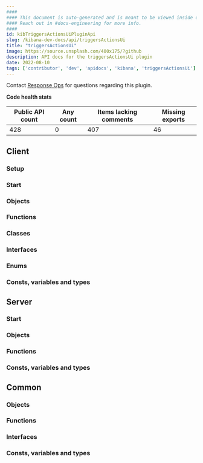 ```yaml
---
####
#### This document is auto-generated and is meant to be viewed inside our experimental, new docs system.
#### Reach out in #docs-engineering for more info.
####
id: kibTriggersActionsUiPluginApi
slug: /kibana-dev-docs/api/triggersActionsUi
title: "triggersActionsUi"
image: https://source.unsplash.com/400x175/?github
description: API docs for the triggersActionsUi plugin
date: 2022-08-10
tags: ['contributor', 'dev', 'apidocs', 'kibana', 'triggersActionsUi']
---
```




Contact [Response Ops](https://github.com/orgs/elastic/teams/response-ops) for questions regarding this plugin.

**Code health stats**

| Public API count  | Any count | Items lacking comments | Missing exports |
|-------------------|-----------|------------------------|-----------------|
| 428 | 0 | 407 | 46 |

## Client

### Setup
<DocDefinitionList data={[triggersActionsUiObj.client.setup]}/>

### Start
<DocDefinitionList data={[triggersActionsUiObj.client.start]}/>

### Objects
<DocDefinitionList data={triggersActionsUiObj.client.objects}/>

### Functions
<DocDefinitionList data={triggersActionsUiObj.client.functions}/>

### Classes
<DocDefinitionList data={triggersActionsUiObj.client.classes}/>

### Interfaces
<DocDefinitionList data={triggersActionsUiObj.client.interfaces}/>

### Enums
<DocDefinitionList data={triggersActionsUiObj.client.enums}/>

### Consts, variables and types
<DocDefinitionList data={triggersActionsUiObj.client.misc}/>

## Server

### Start
<DocDefinitionList data={[triggersActionsUiObj.server.start]}/>

### Objects
<DocDefinitionList data={triggersActionsUiObj.server.objects}/>

### Functions
<DocDefinitionList data={triggersActionsUiObj.server.functions}/>

### Consts, variables and types
<DocDefinitionList data={triggersActionsUiObj.server.misc}/>

## Common

### Objects
<DocDefinitionList data={triggersActionsUiObj.common.objects}/>

### Functions
<DocDefinitionList data={triggersActionsUiObj.common.functions}/>

### Interfaces
<DocDefinitionList data={triggersActionsUiObj.common.interfaces}/>

### Consts, variables and types
<DocDefinitionList data={triggersActionsUiObj.common.misc}/>

